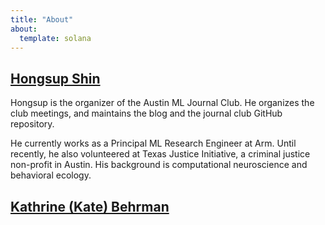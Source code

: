 ```yaml
---
title: "About"
about:
  template: solana
---
```


## [Hongsup Shin](https://www.linkedin.com/in/hongsupshin/)
Hongsup is the organizer of the Austin ML Journal Club. He organizes the club meetings, and maintains the blog and the journal club GitHub repository. 

He currently works as a Principal ML Research Engineer at Arm. Until recently, he also volunteered at Texas Justice Initiative, a criminal justice non-profit in Austin. His background is computational neuroscience and behavioral ecology. 

## [Kathrine (Kate) Behrman](https://www.linkedin.com/in/kate-behrman/)
